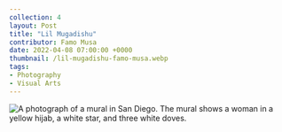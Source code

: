 ---
collection: 4
layout: Post
title: "Lil Mugadishu"
contributor: Famo Musa
date: 2022-04-08 07:00:00 +0000
thumbnail: /lil-mugadishu-famo-musa.webp
tags: 
- Photography
- Visual Arts
---
<img src="{{ site.baseurl }}/uploads/4/lil-mugadishu-famo-musa.jpg" 
    alt="A photograph of a mural in San Diego. The mural shows a woman in a yellow hijab, a white star, and three white doves." />